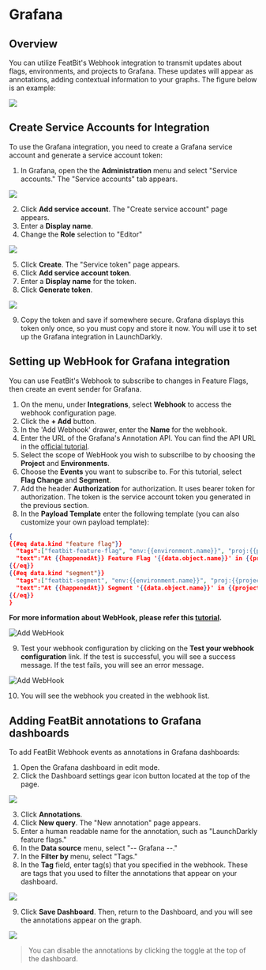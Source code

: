 
# Grafana

## Overview

You can utilize FeatBit's Webhook integration to transmit updates about flags, environments, and projects to Grafana. These updates will appear as annotations, adding contextual information to your graphs. The figure below is an example:

![](../../integrations/assets/grafana/overview.png)

## Create Service Accounts for Integration

To use the Grafana integration, you need to create a Grafana service account and generate a service account token:

1. In Grafana, open the the **Administration** menu and select "Service accounts." The "Service accounts" tab appears.

![](../../integrations/assets/grafana/add-service-account.png)

2. Click **Add service account**. The "Create service account" page appears.
3. Enter a **Display name**.
4. Change the **Role** selection to "Editor"

![](../../integrations/assets/grafana/add-service-account-2.png)

5. Click **Create**. The "Service token" page appears.
6. Click **Add service account token**.
7. Enter a **Display name** for the token.
8. Click **Generate token**.

![](../../integrations/assets/grafana/add-service-account-4.png)

9. Copy the token and save if somewhere secure. Grafana displays this token only once, so you must copy and store it now. You will use it to set up the Grafana integration in LaunchDarkly.

## Setting up WebHook for Grafana integration

You can use FeatBit's Webhook to subscribe to changes in Feature Flags, then create an event sender for Grafana.

1. On the menu, under **Integrations**, select **Webhook** to access the webhook configuration page.
2. Click the **+ Add** button. 
3. In the 'Add Webhook' drawer, enter the **Name** for the webhook.
4. Enter the URL of the Grafana's Annotation API. You can find the API URL in the [official tutorial](https://grafana.com/docs/grafana/latest/developers/http_api/annotations/).
5. Select the scope of WebHook you wish to subscrilbe to by choosing the **Project** and **Environments**.
6. Choose the **Events** you want to subscribe to. For this tutorial, select **Flag Change** and **Segment**.
7. Add the header **Authorization** for authorization. It uses bearer token for authorization. The token is the service account token you generated in the previous section.
8. In the **Payload Template** enter the following template (you can also customize your own payload template):

```json
{
{{#eq data.kind "feature flag"}}
  "tags":["featbit-feature-flag", "env:{{environment.name}}", "proj:{{project.name}}"],
  "text":"At {{happenedAt}} Feature Flag '{{data.object.name}}' in {{project.name}}/{{environment.name}}: <br/> {{#each changes}}{{this}}{{#unless @last}} ; {{/unless}}{{/each}}"
{{/eq}}
{{#eq data.kind "segment"}}
  "tags":["featbit-segment", "env:{{environment.name}}", "proj:{{project.name}}"],
  "text":"At {{happenedAt}} Segment '{{data.object.name}}' in {{project.name}}/{{environment.name}}: <br/> {{#each changes}}{{this}}{{#unless @last}} ; {{/unless}}{{/each}}"
{{/eq}}
}
```

**For more information about WebHook, please refer this [tutorial](/integrations/webhook).**

![Add WebHook](../../integrations/assets/grafana/create-webhook.png)

9. Test your webhook configuration by clicking on the **Test your webhook configuration** link. If the test is successful, you will see a success message. If the test fails, you will see an error message.

![Add WebHook](../../integrations/assets/grafana/add-annotation.png)

10. You will see the webhook you created in the webhook list.

## Adding FeatBit annotations to Grafana dashboards

To add FeatBit Webhook events as annotations in Grafana dashboards:

1. Open the Grafana dashboard in edit mode.
2. Click the Dashboard settings gear icon button located at the top of the page.

![](../../integrations/assets/grafana/annotation-1.png)

3. Click **Annotations**.
4. Click **New query**. The "New annotation" page appears.
5. Enter a human readable name for the annotation, such as "LaunchDarkly feature flags."
6. In the **Data source** menu, select "-- Grafana --."
7. In the **Filter by** menu, select "Tags."
8. In the **Tag** field, enter tag(s) that you specified in the webhook. These are tags that you used to filter the annotations that appear on your dashboard.

![](../../integrations/assets/grafana/annotation-2.png)

9. Click **Save Dashboard**. Then, return to the Dashboard, and you will see the annotations appear on the graph. 

![](../../integrations/assets/grafana/overview.png)

> You can disable the annotations by clicking the toggle at the top of the dashboard.